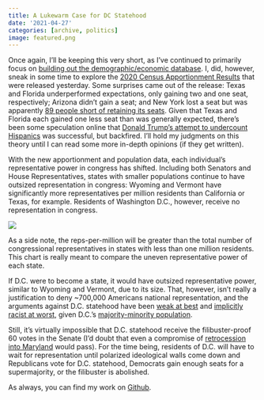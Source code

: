 ```yaml
---
title: A Lukewarm Case for DC Statehood
date: '2021-04-27'
categories: [archive, politics]
image: featured.png
---
```


Once again, I’ll be keeping this very short, as I’ve continued to primarily focus on [building out the demographic/economic database](https://github.com/markjrieke/electionsimulator/tree/main/notepad). I, did, however, sneak in some time to explore the [2020 Census Apportionment Results](https://www.census.gov/data/tables/2020/dec/2020-apportionment-data.html) that were released yesterday. Some surprises came out of the release: Texas and Florida underperformed expectations, only gaining two and one seat, respectively; Arizona didn’t gain a seat; and New York lost a seat but was apparently [89 people short of retaining its seats](https://www.nytimes.com/2021/04/26/nyregion/new-york-census-congress.html). Given that Texas and Florida each gained one less seat than was generally expected, there’s been some speculation online that [Donald Trump’s attempt to undercount Hispanics](https://www.washingtonpost.com/business/are-you-a-citizen-the-trump-census-controversy-explained/2021/04/26/1cfe6ed8-a6e1-11eb-a8a7-5f45ddcdf364_story.html) was successful, but backfired. I’ll hold my judgments on this theory until I can read some more in-depth opinions (if they get written).

With the new apportionment and population data, each individual’s representative power in congress has shifted. Including both Senators and House Representatives, states with smaller populations continue to have outsized representation in congress: Wyoming and Vermont have significantly more representatives per million residents than California or Texas, for example. Residents of Washington D.C., however, receive no representation in congress.

![](plot.png)

:::{.column-margin}
As a side note, the reps-per-million will be greater than the total number of congressional representatives in states with less than one million residents. This chart is really meant to compare the uneven representative power of each state.
:::

If D.C. were to become a state, it would have outsized representative power, similar to Wyoming and Vermont, due to its size. That, however, isn’t really a justification to deny ~700,000 Americans national representation, and the arguments against D.C. statehood have been [weak at best](https://www.washingtonpost.com/opinions/treating-fellow-citizens-as-landfill/2021/03/24/f4c16d34-8c1a-11eb-a6bd-0eb91c03305a_story.html) and [implicitly racist at worst](https://www.cnn.com/2020/06/26/politics/tom-cotton-wyoming-dc-statehood/index.html), given D.C.’s [majority-minority population](https://en.wikipedia.org/wiki/Washington,_D.C.#Demographics).

Still, it’s virtually impossible that D.C. statehood receive the filibuster-proof 60 votes in the Senate (I’d doubt that even a compromise of [retrocession into Maryland](https://www.forbes.com/sites/andrewsolender/2021/04/22/gop-senator-introduces-bill-to-give-dc-to-maryland-as-statehood-bill-heads-to-senate/?sh=c66ab4c2ca30) would pass). For the time being, residents of D.C. will have to wait for representation until polarized ideological walls come down and Republicans vote for D.C. statehood, Democrats gain enough seats for a supermajority, or the filibuster is abolished.   

As always, you can find my work on [Github](https://github.com/markjrieke/thedatadiary/tree/main/2021.04.27-bureau_results).